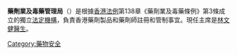 {{香港公營機構基礎資訊
|中文機構名稱=藥劑業及毒藥管理局
|英文機構名稱=Pharmacy and Poisons Board
|機構標誌=
|標誌大小=
|首長職銜=主席
|首長姓名=[[林文健|林文健]]<small>（[[衞生署_(香港)|衞生署]]署長兼）</small>
|副首長職銜=
|副首長姓名=
|成立年份=
|法律基礎=第138章 《藥劑業及毒藥條例》
|類型=法定機構
|總部={{HK}}[[灣仔|灣仔]][[皇后大道|皇后大道東]]182號順豐國際中心1樓
|網站={{Official website|http://www.ppbhk.org.hk/tc_chi/index.html|官方網站}}
}}


'''藥劑業及毒藥管理局'''（{{lang-en|'''Pharmacy and Poisons Board'''}}）是根據[[香港法例|香港法例]]第138章《藥劑業及毒藥條例》第3條成立的獨立[[法定機構|法定機構]]，負責香港藥劑製品和藥劑師註冊和管制事宜。現任主席是[[林文健|林文健]][[醫生|醫生]]。

{{香港公營機構}}


[[Category:藥物安全|Category:藥物安全]]